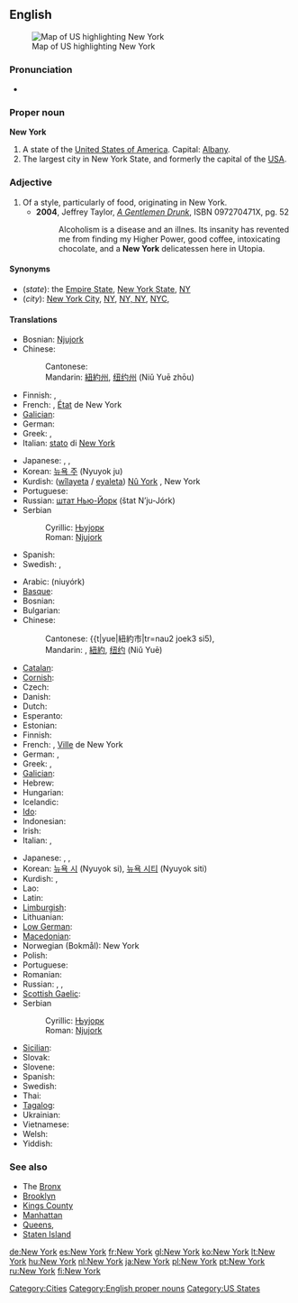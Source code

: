 ==English==
[[Image:map of USA highlighting New York.png|thumb|right|Map of US highlighting New York]]

===Pronunciation===
* {{audio|en-us-New York.ogg|Audio (US)}}

===Proper noun===
{{wikipedia}}
'''New York'''

# A state of the [[United States of America]]. Capital: [[Albany]].
# The largest city in New York State, and formerly the capital of the [[USA]].

===Adjective===
{{en-adj|-}}

# Of a style, particularly of food, originating in New York.
#* '''2004''', Jeffrey Taylor, ''[http://books.google.com/books?id=SzACwqdCfYYC&pg=PA52&ots=tsmp26dHyZ&dq=%22new+york+delicatessen%22&as_brr=1&sig=Jp75bm7f1fdl7UnuRaFp3DG4vic A Gentlemen Drunk]'', ISBN 097270471X, pg. 52
#*: Alcoholism is a disease and an illnes. Its insanity has revented me from finding my Higher Power, good coffee, intoxicating chocolate, and a '''New York''' delicatessen here in Utopia.

====Synonyms====
* (''state''): the [[Empire State]], [[New York State]], [[NY]]
* (''city''): [[New York City]], [[NY]], [[NY, NY]], [[NYC]],

====Translations====
{{trans-top|state}}
* Bosnian: [[Njujork#Bosnian|Njujork]] {{m}}
* Chinese: 
*: Cantonese: {{t|yue|紐約州|tr=nau2 joek3 zau1}}
*: Mandarin: [[紐約州]], [[纽约州]] (Niǔ Yuē zhōu)
* Finnish: {{t|fi|New York}}, {{t|fi|New Yorkin osavaltio}}
* French: {{t|fr|New York}}, [[état|État]] de New York {{m}}
* [[Galician]]: {{t|gl|Nova Iorque}}
* German: {{t|de|New York}}
* Greek: {{t|el|Νέα Υόρκη|tr=néa iórci}}, {{t|el|Πολιτεία Νέας Υόρκης|f|tr=politía néas iórcis}}
* Italian: [[stato]] di [[New York#Italian|New York]] {{m}}
{{trans-mid}}
* Japanese: {{t|ja|ニューヨーク州|tr=Nyūyōkushū|sc=Jan}}, {{t|ja|ニューヨーク}}, {{t|ja|紐育|tr=Nyūyōkushū|sc=Jpan}}
* Korean: [[뉴욕 주]] (Nyuyok ju)
* Kurdish: ([[wîlayet]]a / [[eyalet]]a) [[Nû York]] {{f}}, New York {{f}}
* Portuguese: {{t|pt|Nova Iorque|f}}
* Russian: [[шт. Нью-Йорк|штат Нью-Йорк]] (štat N’ju-Jórk) {{m}}
* Serbian
*: Cyrillic: [[Њујорк#Serbian|Њујорк]] {{m}}
*: Roman: [[Njujork#Serbian|Njujork]] {{m}}
* Spanish: {{t|es|Nueva York|f}}
* Swedish: {{t|sv|New York}}, {{t|sv|staten New York}}
{{trans-bottom}}

{{trans-top|city}}
* Arabic: {{Arab|[[نيويورك]]}} (niuyórk)
* [[Basque]]: {{t|eu|York Berri}}
* Bosnian: {{t|bs|Njujork|m}}
* Bulgarian: {{t|bg|Ню Йорк|tr=Nju Jork}}
* Chinese: 
*: Cantonese: {{t|yue|紐約市|tr=nau2 joek3 si5), {{t|yue|紐約|tr=nau2 joek3}}
*: Mandarin: {{t|cmn|纽约市|tr=Niǔyuē Shì}}, [[紐約]], [[纽约]] (Niǔ Yuē)
* [[Catalan]]: {{t|ca|Nova York}}
* [[Cornish]]: {{t|kw|Evrek Nowydh}}
* Czech: {{t|cs|New York}}
* Danish: {{t|da|New York}}
* Dutch: {{t|nl|New York}}
* Esperanto: {{t|eo|Novjorko}}
* Estonian: {{t|et|New York}}
* Finnish: {{t|fi|New York}}
* French: {{t|fr|New York}}, [[ville|Ville]] de New York {{f}}
* German: {{t|de|New York City}}, {{t|de|New York}}
* Greek: {{t|el|Νέα Υόρκη|tr=néa iórci}}, {{t|el|Πόλη Νέας Υόρκης|f|tr=póli néas iórcis}}
* [[Galician]]: {{t|gl|Nova Iorque}}
* Hebrew: {{t|he|ניו יורק|tr=nyu york}}
* Hungarian: {{t|hu|New York}}
* Icelandic: {{t|is|New York borg}}
* [[Ido]]: {{t|io|Nova-York}}
* Indonesian: {{t|id|New York}}
* Irish: {{t|ga|Nua-Eabhrac}}
* Italian: {{t|it|New York|f}}, {{t|it|Nuova York|f}}
{{trans-mid}}
* Japanese: {{t|ja|ニューヨーク市|tr=Nyūyōkushi|sc=Jan}}, {{t|ja|ニューヨーク}}, {{t|ja|紐育|tr=Nyūyōkushū|sc=Jpan}}
* Korean: [[뉴욕 시]] (Nyuyok si), [[뉴욕 시티]] (Nyuyok siti)
* Kurdish: {{t|ku|Nû York|f}}, {{t|ku|New York|f}}
* Lao: {{t|lo|ນີວຢອກ|tr=niiw-jöök|sc=Laoo}}
* Latin: {{t|la|Novum Eboracum}}
* [[Limburgish]]: {{t|li|New York}}
* Lithuanian: {{t|lt|Niujorkas}}
* [[Low German]]: {{t|nds|New York}}
* [[Macedonian]]: {{t|mk|Њу Јорк|tr=Nju Jork}}
* Norwegian (Bokmål): New York
* Polish: {{t|pl|Nowy Jork}}
* Portuguese: {{t|pt|Nova Iorque|f}}
* Romanian: {{t|ro|New York}}
* Russian: {{t|ru|Нью-Йорк|m|tr=N’ju-Jórk|sc=Cyrl}}, {{t|ru|г. Нью-Йорк|m|tr=g. N’ju-Jórk}}, {{t|ru|город Нью-Йорк|m|tr=górod N’ju-Jórk}}
* [[Scottish Gaelic]]: {{t|gd|Eabhraig Nuadh}}
* Serbian
*: Cyrillic: [[Њујорк#Serbian|Њујорк]] {{m}}
*: Roman: [[Njujork#Serbian|Njujork]] {{m}}
* [[Sicilian]]: {{t|scn|Nova York}}
* Slovak: {{t|sk|New York}}
* Slovene: {{t|sl|New York}}
* Spanish: {{t|es|Nueva York|f}}
* Swedish: {{t|sv|New York}}
* Thai: {{t|th|นครนิวยอร์ก|tr=nákon níwáyôk|sc=Thai}}
* [[Tagalog]]: {{t|tl|Lungsod ng New York}}
* Ukrainian: {{t|uk|Нью-Йорк|tr=N’ju-Jórk}}
* Vietnamese: {{t|vi|Thành phố New York}}
* Welsh: {{t|cy|Dinas Efrog Newydd}}
* Yiddish: {{t|yi|ניו־יאָרק|tr=Nyu-York}}
{{trans-bottom}}

===See also===
* The [[Bronx]]
* [[Brooklyn]]
* [[Kings County]]
* [[Manhattan]]
* [[Queens]], {{toponym|Queens County}}
* [[Staten Island]]

[[Category:Cities]]
[[Category:English proper nouns]]
[[Category:US States]]

[[de:New York]]
[[es:New York]]
[[fr:New York]]
[[gl:New York]]
[[ko:New York]]
[[lt:New York]]
[[hu:New York]]
[[nl:New York]]
[[ja:New York]]
[[pl:New York]]
[[pt:New York]]
[[ru:New York]]
[[fi:New York]]